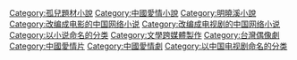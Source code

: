 [[Category:孤兒題材小說|Category:孤兒題材小說]]
[[Category:中國愛情小說|Category:中國愛情小說]]
[[Category:明曉溪小說|Category:明曉溪小說]] 
[[Category:改编成电影的中国网络小说|Category:改编成电影的中国网络小说]] 
[[Category:改编成电视剧的中国网络小说|Category:改编成电视剧的中国网络小说]]
[[Category:以小说命名的分类|Category:以小说命名的分类]]
[[Category:文學跨媒體製作|Category:文學跨媒體製作]]
[[Category:台灣偶像劇|Category:台灣偶像劇]]
[[Category:中國愛情片|Category:中國愛情片]]
[[Category:中國愛情劇|Category:中國愛情劇]]
[[Category:以中国电视剧命名的分类|Category:以中国电视剧命名的分类]]